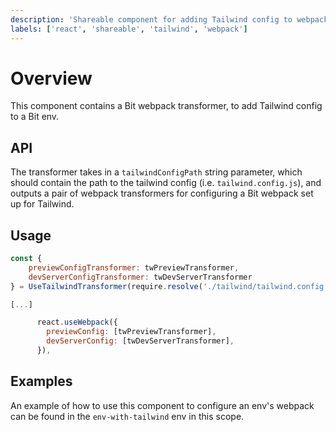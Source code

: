 ```yaml
---
description: 'Shareable component for adding Tailwind config to webpack in a Bit env'
labels: ['react', 'shareable', 'tailwind', 'webpack']
---
```


# Overview

This component contains a Bit webpack transformer, to add Tailwind config to a Bit env.

## API

The transformer takes in a `tailwindConfigPath` string parameter, which should contain the path to the tailwind config (i.e. `tailwind.config.js`), and outputs a pair of webpack transformers for
configuring a Bit webpack set up for Tailwind.

## Usage

```js
const { 
    previewConfigTransformer: twPreviewTransformer, 
    devServerConfigTransformer: twDevServerTransformer 
} = UseTailwindTransformer(require.resolve('./tailwind/tailwind.config.js'));

[...]

      react.useWebpack({
        previewConfig: [twPreviewTransformer],
        devServerConfig: [twDevServerTransformer],
      }),

```

## Examples

An example of how to use this component to configure an env's webpack can be found in the `env-with-tailwind` env in this scope.